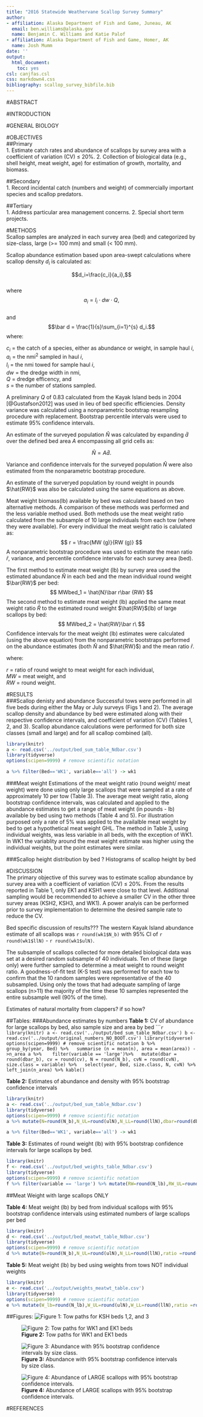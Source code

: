 ```yaml
---
title: "2016 Statewide Weathervane Scallop Survey Summary"
author:
- affiliation: Alaska Department of Fish and Game, Juneau, AK
  email: ben.williams@alaska.gov
  name: Benjamin C. Williams and Katie Palof
- affiliation: Alaska Department of Fish and Game, Homer, AK
  name: Josh Mumm
date: ''
output:
  html_document:
    toc: yes
csl: canjfas.csl
css: markdown4.css
bibliography: scallop_survey_bibfile.bib
---
```

#ABSTRACT  

#INTRODUCTION  

#GENERAL BIOLOGY  

#OBJECTIVES  
##Primary  
 1. Estimate catch rates and abundance of scallops by survey area with a coefficient of variation (CV) ≤ 20%.
 2. Collection of biological data (e.g., shell height, meat weight, age) for estimation of growth, mortality, and biomass.  

##Secondary  
 1. Record incidental catch (numbers and weight) of commercially important species and scallop predators.
 
##Tertiary  
 1. Address particular area management concerns.
 2. Special short term projects.
 
#METHODS  
Scallop samples are analyzed in each survey area (bed) and categorized by size-class, large (>= 100 mm) and small (< 100 mm). 

Scallop abundance estimation based upon area-swept calculations where scallop density $d_i$ is calculated as:

$$d_i=\frac{c_i}{a_i},$$  
where  
$$a_i=l_i\cdot dw\cdot Q,$$  
and  
$$\bar d = \frac{1}{s}\sum_{i=1}^{s} d_i.$$
where: 

$c_i$ = the catch of a species, either as abundance or weight, in sample haul *i*,  
$a_i$ = the nmi^2^ sampled in haul *i*,  
$l_i$ = the nmi towed for sample haul *i*,  
*dw* = the dredge width in nmi,   
*Q* = dredge efficency, and   
*s* = the number of stations sampled.  

A preliminary *Q* of 0.83 calculated from the Kayak Island beds in 2004 [@Gustafson2012] was used in lieu of bed specific efficiencies. Density variance was calculated using a nonparametric bootstrap resampling procedure with replacement.  Bootstrap percentile intervals were used to estimate 95% confidence intervals.  


An estimate of the surveyed population $\hat{N}$ was calculated by expanding $\bar{d}$ over the defined bed area *A* encompassing all grid cells as: 

$$
\hat{N}=A\bar{d}.
$$

Variance and confidence intervals for the surveyed population $\hat{N}$ were also estimated from the nonparametric bootstrap procedure.  

An estimate of the surveryed population by round weight in pounds $\hat{RW}$ was also be calculated using the same equations as above.  

Meat weight biomass(lb) available by bed was calculated based on two alternative methods. A comparison of these methods was performed and the less variable method used. Both methods use the meat weight ratio calculated from the subsample of 10 large individuals from each tow (where they were available).  For every individual the meat weight ratio is calulated as: 
$$
r = \frac{MW (g)}{RW (g)}
$$
A nonparametric bootstrap procedure was used to estimate the mean ratio $\bar r$, variance, and percentile confidence intervals for each survey area (bed).  

The first method to estimate meat weight (lb) by survey area used the estimated abundance $\hat{N}$ in each bed and the mean individual round weight $\bar{RW}$ per bed:
$$
MWbed_1 = \hat{N}\bar r\bar {RW}
$$
The second method to estimate meat weight (lb) applied the same meat weight ratio $\bar R$ to the estimated round weight $\hat{RW}$(lb) of large scallops by bed:
$$
MWbed_2 = \hat{RW}\bar r\
$$
Confidence intervals for the meat weight (lb) estimates were calculated (using the above equation) from the nonparametric bootstraps performed on the abundance estimates (both $\hat{N}$ and $\hat{RW}$) and the mean ratio $\bar r$.  

where: 

*r* = ratio of round weight to meat weight for each individual,  
*MW* = meat weight, and  
*RW* = round weight.


#RESULTS  
###Scallop denisty and abundance
Successful tows were performed in all five beds during either the May or July surveys (Figs 1 and 2). The average scallop density and abundance by bed were estimated along with their respective confidence intervals, and coefficient of variation (CV) (Tables 1, 2, and 3). Scallop abundance calculations were performed for both size classes (small and large) and for all scallop combined (all). 

```r
library(knitr)
a <- read.csv('../output/bed_sum_table_Ndbar.csv')
library(tidyverse)
options(scipen=9999) # remove scientific notation

a %>% filter(Bed=='WK1', variable=='all') -> wk1
```
  

###Meat weight
Estimations of the meat weight ratio (round weight/ meat weight) were done using only large scallops that were sampled at a rate of approximately 10 per tow (Table 3).  The average meat weight ratio, along bootstrap confidence intervals, was calculated and applied to the abundance estimates to get a range of meat weight (in pounds - lb) available by bed using two methods (Table 4 and 5). For illustration purposed only a rate of 5% was applied to the availalble meat weight by bed to get a hypothetical meat weight GHL. The method in Table 3, using individual weights, was less variable in all beds, with the exception of WK1.  In WK1 the variablity around the meat weight estimate was higher using the individual weights, but the point estimates were similar.  

###Scallop height distribution by bed
? Histograms of scallop height by bed

#DISCUSSION  
The primary objective of this survey was to estimate scallop abundance by survey area with a coefficient of variation (CV) ≤ 20%.  From the results reported in Table 1, only EK1 and KSH1 were close to that level.  Additional sampling would be recommended to achieve a smaller CV in the other three survey areas (KSH2, KSH3, and WK1).  A power analyis can be performed prior to survey implementation to determine the desired sample rate to reduce the CV.  

Bed specific discussion of results???
The western Kayak Island abundance estimate of all scallops was ```r round(wk1$N_b)``` with 95% CI of ```r round(wk1$llN)``` - ```r round(wk1$ulN)```.

The subsample of scallops collected for more detailed biological data was set at a desired random subsample of 40 individuals.  Ten of these (large only) were further sampled to determine a meat weight to round weight ratio. A goodness-of-fit test (K-S test) was performed for each tow to confirm that the 10 random samples were representative of the 40 subsampled.  Using only the tows that had adequate sampling of large scallops (n>11) the majority of the time these 10 samples represented the entire subsample well (90% of the time). 

Estimates of natural mortality from clappers? if so how?


##Tables:
###Abundance estimates by numbers
**Table 1:** CV of abundance for large scallops by bed, also sample size and area by bed
``````r
library(knitr)
a <- read.csv('../output/bed_sum_table_Ndbar.csv')
b <- read.csv('../output/original_numbers_NO_BOOT.csv')
library(tidyverse)
options(scipen=9999) # remove scientific notation
b %>%
  group_by(year, Bed) %>%
  summarise (n = mean(n), area = mean(area)) ->n_area
a %>% 
  filter(variable == 'large')%>%
  mutate(dbar = round(dbar_b), cv = round(cv), N = round(N_b), cvN = round(cvN), size.class = variable) %>%
  select(year, Bed, size.class, N, cvN) %>% 
  left_join(n_area) %>% kable()
```

**Table 2:** Estimates of abundance and density with 95% bootstrap confidence intervals
```r
library(knitr)
a <- read.csv('../output/bed_sum_table_Ndbar.csv')
library(tidyverse)
options(scipen=9999) # remove scientific notation
a %>% mutate(N=round(N_b),N_UL=round(ulN),N_LL=round(llN),dbar=round(dbar_b),dbar_UL=round(uldbar),dbar_LL=round(lldbar), size.class = variable) %>% select(Bed, size.class, N,N_UL,N_LL,dbar,dbar_UL,dbar_LL) %>% kable()

a %>% filter(Bed=='WK1', variable=='all') -> wk1
```

**Table 3:** Estimates of round weight (lb) with 95% bootstrap confidence intervals for large scallops by bed.
```r
library(knitr)
f <- read.csv('../output/bed_weights_table_Ndbar.csv')
library(tidyverse)
options(scipen=9999) # remove scientific notation
f %>% filter(variable == 'large') %>% mutate(RW=round(N_lb),RW_UL=round(ulN),RW_LL=round(llN), size.class = variable) %>% select(Bed, year, size.class, RW, RW_UL, RW_LL) %>% kable()

```


##Meat Weight with large scallops ONLY

**Table 4:** Meat weight (lb) by bed from individual scallops with 95% bootstrap confidence intervals using estimated numbers of large scallops per bed
```r
library(knitr)
d <- read.csv('../output/bed_meatwt_table_Ndbar.csv')
library(tidyverse)
options(scipen=9999) # remove scientific notation
d %>% mutate(N=round(N_b),N_UL=round(ulN),N_LL=round(llN),ratio =round(ratio_bar, 3), ratio_LL=round(ll, 3),ratio_UL=round(ul,3)) %>% select(Bed, N,N_UL,N_LL,weight, ratio, min_meat_wt, meat_wt, max_meat_wt, meat_0.05) %>% kable()
```


**Table 5:** Meat weight (lb) by bed using weights from tows NOT individual weights 
```r
library(knitr)
e <- read.csv('../output/weights_meatwt_table.csv')
library(tidyverse)
options(scipen=9999) # remove scientific notation
e %>% mutate(W_lb=round(N_lb),W_UL=round(ulN),W_LL=round(llN),ratio =round(ratio_bar, 3), ratio_LL=round(ll, 3),ratio_UL=round(ul,3)) %>% select(Bed, W_lb,W_UL,W_LL,ratio, min_meat_wt, meat_wt, max_meat_wt, meat_0.05) %>% kable()
```

##Figures:
![**Figure 1:** Tow paths for KSH beds 1,2, and 3](../figs/KSH16_8by11_rptTows.png)


![**Figure 2:** Tow paths for WK1 and EK1 beds](../figs/KayYak16_8by11_WK1andEK1_rptTows.png)


![**Figure 3:** Abundance with 95% bootstrap confidence intervals by size class.](../figs/bed_abundance_wCI.png)


![**Figure 4:** Abundance of LARGE scallops with 95% bootstrap confidence intervals.](../figs/bed_N_large_wCI.png)


  




#REFERENCES



